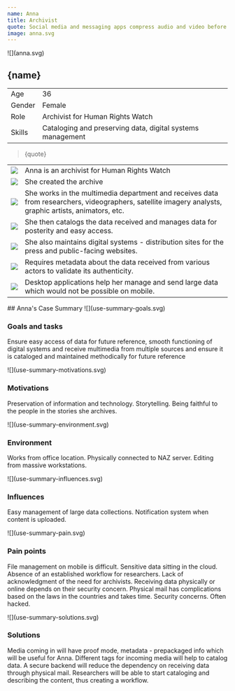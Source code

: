 ```yaml
---
name: Anna
title: Archivist
quote: Social media and messaging apps compress audio and video before upload, which is not an option for our work.
image: anna.svg
---
```



<ProfileSection>
![](anna.svg)

## **{name}**

|        |                                                            |
| ------ | ---------------------------------------------------------- |
| Age    | 36                                                         |
| Gender | Female                                                     |
| Role   | Archivist for Human Rights Watch                           |
| Skills | Cataloging and preserving data, digital systems management |

> {quote}

|                    |                                                                                                                                                        |
| ------------------ | ------------------------------------------------------------------------------------------------------------------------------------------------------ |
| ![](hrw.svg)       | Anna is an archivist for Human Rights Watch                                                                                                            |
| ![](folder.svg)    | She created the archive                                                                                                                                |
| ![](play.svg)      | She works in the multimedia department and receives data from researchers, videographers, satellite imagery analysts, graphic artists, animators, etc. |
| ![](hands.svg)     | She then catalogs the data received and manages data for posterity and easy access.                                                                    |
| ![](website.svg)   | She also maintains digital systems - distribution sites for the press and public-facing websites.                                                      |
| ![](checkmark.svg) | Requires metadata about the data received from various actors to validate its authenticity.                                                            |
| ![](squares.svg)   | Desktop applications help her manage and send large data which would not be possible on mobile.                                                        |

</ProfileSection>
<AchievementsSection>
## Anna's Case Summary

<AchievementItem>
![](use-summary-goals.svg)

### Goals and tasks

Ensure easy access of data for future reference, smooth functioning of digital systems and receive multimedia from multiple sources and ensure it is cataloged and maintained methodically for future reference

</AchievementItem>
<AchievementItem>
![](use-summary-motivations.svg)

### Motivations

Preservation of information and technology. Storytelling. Being faithful to the people in the stories she archives.

</AchievementItem>
<AchievementItem>
![](use-summary-environment.svg)

### Environment

Works from office location. Physically connected to NAZ server. Editing from massive workstations.

</AchievementItem>

<AchievementItem>
![](use-summary-influences.svg)

### Influences

Easy management of large data collections. Notification system when content is uploaded.

</AchievementItem>
<AchievementItem>
![](use-summary-pain.svg)

### Pain points

File management on mobile is difficult. Sensitive data sitting in the cloud. Absence of an established workflow for researchers. Lack of acknowledgment of the need for archivists. Receiving data physically or online depends on their security concern. Physical mail has complications based on the laws in the countries and takes time. Security concerns. Often hacked.

</AchievementItem>
<AchievementItem>
![](use-summary-solutions.svg)

### Solutions

Media coming in will have proof mode, metadata - prepackaged info which will be useful for Anna. Different tags for incoming media will help to catalog data. A secure backend will reduce the dependency on receiving data through physical mail. Researchers will be able to start cataloging and describing the content, thus creating a workflow.

</AchievementItem>
</AchievementsSection>
